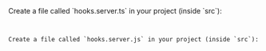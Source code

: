 
<SelectableContent client:idle syncKey="language" frameworkSwitcher>
  <Fragment slot="TS">
Create a file called `hooks.server.ts` in your project (inside `src`):

<Code code={Step3TS} lang="ts" title="/src/hooks.server.ts" />

  </Fragment>
  <Fragment slot="JS">
Create a file called `hooks.server.js` in your project (inside `src`):

<Code code={Step3JS} lang="js" title="/src/hooks.server.js" />

  </Fragment>
</SelectableContent>
